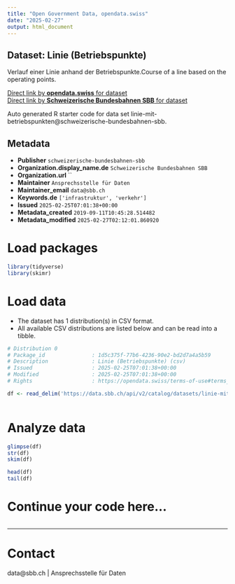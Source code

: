 ```yaml
---
title: "Open Government Data, opendata.swiss"
date: "2025-02-27"
output: html_document
---
```


## Dataset: Linie (Betriebspunkte)

Verlauf einer Linie anhand der Betriebspunkte.Course of a line based on the operating points.

[Direct link by **opendata.swiss** for dataset](https://opendata.swiss/de/dataset/linie-mit-betriebspunkten1)<br>
[Direct link by **Schweizerische Bundesbahnen SBB** for dataset](https://data.sbb.ch/explore/dataset/linie-mit-betriebspunkten/)

Auto generated R starter code for data set linie-mit-betriebspunkten@schweizerische-bundesbahnen-sbb.

## Metadata

- **Publisher** `schweizerische-bundesbahnen-sbb`
- **Organization.display_name.de** `Schweizerische Bundesbahnen SBB`
- **Organization.url** ``
- **Maintainer** `Ansprechsstelle für Daten`
- **Maintainer_email** `data@sbb.ch`
- **Keywords.de** `['infrastruktur', 'verkehr']`
- **Issued** `2025-02-25T07:01:38+00:00`
- **Metadata_created** `2019-09-11T10:45:28.514482`
- **Metadata_modified** `2025-02-27T02:12:01.860920`


# Load packages

```r

library(tidyverse)
library(skimr)

```

# Load data

-   The dataset has 1 distribution(s) in CSV format.
-   All available CSV distributions are listed below and can be read into a tibble.

```r

# Distribution 0
# Package_id               : 1d5c375f-77b6-4236-90e2-bd2d7a4a5b59
# Description              : Linie (Betriebspunkte) (csv)
# Issued                   : 2025-02-25T07:01:38+00:00
# Modified                 : 2025-02-25T07:01:38+00:00
# Rights                   : https://opendata.swiss/terms-of-use#terms_by

df <- read_delim('https://data.sbb.ch/api/v2/catalog/datasets/linie-mit-betriebspunkten/exports/csv?use_labels=true')



```

# Analyze data

```r

glimpse(df)
str(df)
skim(df)

head(df)
tail(df)

```

# Continue your code here...

```r

```

------------------------------------------------------------------------

# Contact

data@sbb.ch | Ansprechsstelle für Daten
